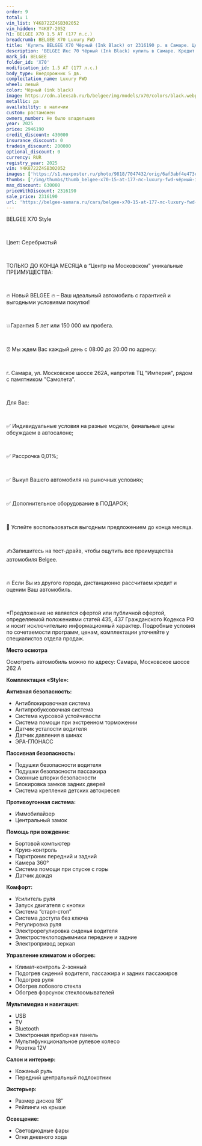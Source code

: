 ```yaml
---
order: 9
total: 1
vin_list: Y4K8722Z4SB302052
vin_hidden: Y4K87-2052
h1: BELGEE X70 1.5 AT (177 л.с.)
breadcrumb: BELGEE X70 Luxury FWD
title: 'Купить BELGEE X70 Чёрный (Ink Black) от 2316190 р. в Самаре. Цены и комплектации на новые авто в автосалоне официального дилера BELGEE'
description: 'BELGEE Икс 70 Чёрный (Ink Black) купить в Самаре. Кредит от 0,01%, авторассрочка, скидки на все автомобили от розничной цены. Гарантия 3 года или 100 000 км. Звонить по тел.: +7 (846) 377-73-00'
mark_id: BELGEE
folder_id: 'X70'
modification_id: 1.5 AT (177 л.с.)
body_type: Внедорожник 5 дв.
complectation_name: Luxury FWD
wheel: левый
color: Чёрный (ink black)
image: https://cdn.alexsab.ru/b/belgee/img/models/x70/colors/black.webp
metallic: да
availability: в наличии
custom: растаможен
owners_number: Не было владельцев
year: 2025
price: 2946190
credit_discount: 430000
insurance_discount: 0
tradein_discount: 200000
optional_discount: 0
currency: RUR
registry_year: 2025
vin: Y4K8722Z4SB302052
images: ['https://s1.maxposter.ru/photo/9818/7047432/orig/6af3abf4e473ea4f4e81f8c76fc077ef.jpg?sid=14', 'https://s1.maxposter.ru/photo/9818/7047432/orig/1f70adc4c2ad394108fc44b0c86ebf75.jpg?sid=14', 'https://s1.maxposter.ru/photo/9818/7047432/orig/0ce9b5766e1cab6c1deb5b6064090907.jpg?sid=14', 'https://s1.maxposter.ru/photo/9818/7047432/orig/421ff65bf3134c47f273b41f7ea6d02c.jpg?sid=14', 'https://s1.maxposter.ru/photo/9818/7047432/orig/566c4aafed1b4964d4d850fb28e92365.jpg?sid=14', 'https://s1.maxposter.ru/photo/9818/7047432/orig/d02db5bcf98f10a6b9285a35a274431a.jpg?sid=14', 'https://s1.maxposter.ru/photo/9818/7047432/orig/dd77f1622ac42af2e0bfcae072afc5a3.jpg?sid=14', 'https://s1.maxposter.ru/photo/9818/7047432/orig/b7a5f46dae1754521535029537b8425e.jpg?sid=14', 'https://s1.maxposter.ru/photo/9818/7047432/orig/231323699403a75c12a39d689cd14427.jpg?sid=14', 'https://s1.maxposter.ru/photo/9818/7047432/orig/54bd539e6b8e494cfd2257e56f7dc3e4.jpg?sid=14', 'https://s1.maxposter.ru/photo/9818/7047432/orig/954fd72c5f52437677610b3265242c2a.jpg?sid=14', 'https://s1.maxposter.ru/photo/9818/7047432/orig/542e4e1d5034cd0c7f9ae6dd6b7562fd.jpg?sid=14', 'https://s1.maxposter.ru/photo/9818/7047432/orig/30741962c2b02c14384db14d1d521189.jpg?sid=14', 'https://s1.maxposter.ru/photo/9818/7047432/orig/3cbc364dc548faaa10da40c12d4b7c25.jpg?sid=14', 'https://s1.maxposter.ru/photo/9818/7047432/orig/d1b1583f3c9b8dd8e02d0279d494d072.jpg?sid=14', 'https://s1.maxposter.ru/photo/9818/7047432/orig/0039249ab7838357cfd25bc3adda80fe.jpg?sid=14', 'https://s1.maxposter.ru/photo/9818/7047432/orig/b47f3546d0b6aef812191c29d4d8d684.jpg?sid=14', 'https://s1.maxposter.ru/photo/9818/7047432/orig/8b910c5dc243ffa9603080f0730bb537.jpg?sid=14', 'https://s1.maxposter.ru/photo/9818/7047432/orig/5b90c05c7efb5f661ef10ba9dfc09302.jpg?sid=14', 'https://s1.maxposter.ru/photo/9818/7047432/orig/1230e4b74a9230730789ef5ff8c28ae0.jpg?sid=14', 'https://s1.maxposter.ru/photo/9818/7047432/orig/1dbf79812d72d95998dfa67932ced9bc.jpg?sid=14', 'https://s1.maxposter.ru/photo/9818/7047432/orig/4c6aae8562b42e2e03be5086a8dc7c90.jpg?sid=14', 'https://s1.maxposter.ru/photo/9818/7047432/orig/c6fb8379b65593eb79214ad63df5b213.jpg?sid=14', 'https://s1.maxposter.ru/photo/9818/7047432/orig/9bf324bd1af171aa716b714a5a92c552.jpg?sid=14', 'https://s1.maxposter.ru/photo/9818/7047432/orig/99f91c4a3420b7731528b365f3563153.jpg?sid=14', 'https://s1.maxposter.ru/photo/9818/7047432/orig/4eeefd1db3d48a7d109e46330c7cb61c.jpg?sid=14', 'https://s1.maxposter.ru/photo/9818/7047432/orig/6d887f3602f9afb09c9d4169708b29cb.jpg?sid=14', 'https://s1.maxposter.ru/photo/9818/7047432/orig/af10190fa05eb28c20de99bd0ca798a0.jpg?sid=14', 'https://s1.maxposter.ru/photo/9818/7047432/orig/e8f703a86de0ee2fca9d328948d90dc3.jpg?sid=14', 'https://s1.maxposter.ru/photo/9818/7047432/orig/0a01f011c306fadb002f3c72642e6b7a.jpg?sid=14', 'https://s1.maxposter.ru/photo/9818/7047432/orig/bfdd2fc36f7cc7b5dae009fba544f6fa.jpg?sid=14', 'https://s1.maxposter.ru/photo/9818/7047432/orig/6fd915b2c0d1b21ffa1aef1f49f98d04.jpg?sid=14']
thumbs: ['/img/thumbs/thumb_belgee-x70-15-at-177-лс-luxury-fwd-чёрный-ink-black-2025_077ef_0.webp', '/img/thumbs/thumb_belgee-x70-15-at-177-лс-luxury-fwd-чёрный-ink-black-2025_ebf75_1.webp', '/img/thumbs/thumb_belgee-x70-15-at-177-лс-luxury-fwd-чёрный-ink-black-2025_90907_2.webp', '/img/thumbs/thumb_belgee-x70-15-at-177-лс-luxury-fwd-чёрный-ink-black-2025_6d02c_3.webp', '/img/thumbs/thumb_belgee-x70-15-at-177-лс-luxury-fwd-чёрный-ink-black-2025_92365_4.webp']
max_discount: 630000
priceWithDiscount: 2316190
sale_price: 2316190
url: 'https://belgee-samara.ru/cars/belgee-x70-15-at-177-лс-luxury-fwd-чёрный-ink-black-2025/'
---
```

<p>
 <p>
  ВЕLGEЕ X70 Style
  <br/>
 </p>
 <br/>
 <p>
  Цвет: Серебристый
  <br/>
 </p>
 <br/>
 <p>
  TOЛЬКО ДО KОНЦA MЕСЯЦА в “Центр на Московском” уникальныe ПPЕИMУЩЕСТВА:
  <br/>
 </p>
 <br/>
 <p>
  🔥 Новый ВЕLGЕЕ  🔥 – Ваш идеальный автомобиль с гарантией и выгодными условиями покупки!
  <br/>
 </p>
 <br/>
 <p>
  💥Гарантия 5 лет или 150 000 км пробега.
  <br/>
 </p>
 <br/>
 <p>
  ⏰ Мы ждем Вас каждый день с 08:00 до 20:00 по адресу:
  <br/>
 </p>
 <br/>
 <p>
  г. Самара, ул. Московское шоссе 262А, напротив ТЦ "Империя", рядом с памятником "Самолета".
  <br/>
 </p>
 <br/>
 <p>
  Для Вас:
  <br/>
 </p>
 <br/>
 <p>
  ✅ Индивидуальные условия на разные модели, финальные цены обсуждаем в автосалоне;
  <br/>
 </p>
 <br/>
 <p>
  ✅ Рассрочка 0,01%;
  <br/>
 </p>
 <br/>
 <p>
  ✅ Выкуп Вашего автомобиля на рыночных условиях;
  <br/>
 </p>
 <br/>
 <p>
  ✅ Дополнительное оборудование в ПОДАРОК;
  <br/>
 </p>
 <br/>
 <p>
  📆 Успейте воспользоваться выгодным предложением до конца месяца.
  <br/>
 </p>
 <br/>
 <p>
  ✍️Запишитесь на тест-драйв, чтобы ощутить все преимущества автомобиля Веlgее.
  <br/>
 </p>
 <br/>
 <p>
  🔥 Если Вы из другого города, дистанционно рассчитаем кредит и оценим Ваш автомобиль.
  <br/>
 </p>
 <br/>
 <p>
  *Предложение не является офертой или публичной офертой, определяемой положениями статей 435, 437 Гражданского Кодекса РФ и носит исключительно информационный характер. Подробные условия по сочетаемости программ, ценам, комплектации уточняйте у специалистов отдела продаж.
 </p>
 <p>
  <strong>
   Место осмотра
  </strong>
 </p>
 <p>
  Осмотреть автомобиль можно по адресу: Самара, Московское шоссе 262 А
 </p>
 <p>
  <strong>
   Комплектация «Style»:
  </strong>
 </p>
 <p>
  <strong>
   Активная безопасность:
  </strong>
 </p>
 <ul>
  <li>
   Антиблокировочная система
  </li>
  <li>
   Антипробуксовочная система
  </li>
  <li>
   Система курсовой устойчивости
  </li>
  <li>
   Система помощи при экстренном торможении
  </li>
  <li>
   Датчик усталости водителя
  </li>
  <li>
   Датчик давления в шинах
  </li>
  <li>
   ЭРА-ГЛОНАСС
  </li>
 </ul>
 <p>
  <strong>
   Пассивная безопасность:
  </strong>
 </p>
 <ul>
  <li>
   Подушки безопасности водителя
  </li>
  <li>
   Подушки безопасности пассажира
  </li>
  <li>
   Оконные шторки безопасности
  </li>
  <li>
   Блокировка замков задних дверей
  </li>
  <li>
   Система крепления детских автокресел
  </li>
 </ul>
 <p>
  <strong>
   Противоугонная система:
  </strong>
 </p>
 <ul>
  <li>
   Иммобилайзер
  </li>
  <li>
   Центральный замок
  </li>
 </ul>
 <p>
  <strong>
   Помощь при вождении:
  </strong>
 </p>
 <ul>
  <li>
   Бортовой компьютер
  </li>
  <li>
   Круиз-контроль
  </li>
  <li>
   Парктроник передний и задний
  </li>
  <li>
   Камера 360°
  </li>
  <li>
   Система помощи при спуске с горы
  </li>
  <li>
   Датчик дождя
  </li>
 </ul>
 <p>
  <strong>
   Комфорт:
  </strong>
 </p>
 <ul>
  <li>
   Усилитель руля
  </li>
  <li>
   Запуск двигателя с кнопки
  </li>
  <li>
   Система “старт-стоп”
  </li>
  <li>
   Система доступа без ключа
  </li>
  <li>
   Регулировка руля
  </li>
  <li>
   Электрорегулировка сиденья водителя
  </li>
  <li>
   Электростеклоподъемники передние и задние
  </li>
  <li>
   Электропривод зеркал
  </li>
 </ul>
 <p>
  <strong>
   Управление климатом и обогрев:
  </strong>
 </p>
 <ul>
  <li>
   Климат-контроль 2-зонный
  </li>
  <li>
   Подогрев сидений водителя, пассажира и задних пассажиров
  </li>
  <li>
   Подогрев руля
  </li>
  <li>
   Обогрев лобового стекла
  </li>
  <li>
   Обогрев форсунок стеклоомывателей
  </li>
 </ul>
 <p>
  <strong>
   Мультимедиа и навигация:
  </strong>
 </p>
 <ul>
  <li>
   USB
  </li>
  <li>
   TV
  </li>
  <li>
   Bluetooth
  </li>
  <li>
   Электронная приборная панель
  </li>
  <li>
   Мультифункциональное рулевое колесо
  </li>
  <li>
   Розетка 12V
  </li>
 </ul>
 <p>
  <strong>
   Салон и интерьер:
  </strong>
 </p>
 <ul>
  <li>
   Кожаный руль
  </li>
  <li>
   Передний центральный подлокотник
  </li>
 </ul>
 <p>
  <strong>
   Экстерьер:
  </strong>
 </p>
 <ul>
  <li>
   Размер дисков 18″
  </li>
  <li>
   Рейлинги на крыше
  </li>
 </ul>
 <p>
  <strong>
   Освещение:
  </strong>
 </p>
 <ul>
  <li>
   Светодиодные фары
  </li>
  <li>
   Огни дневного хода
  </li>
 </ul>
</p>
